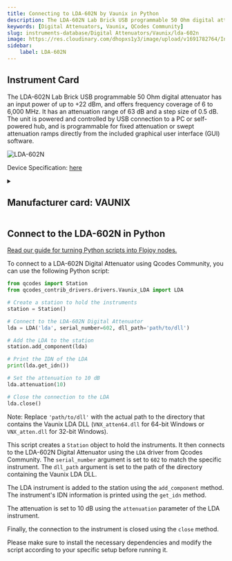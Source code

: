 ```yaml
---
title: Connecting to LDA-602N by Vaunix in Python
description: The LDA-602N Lab Brick USB programmable 50 Ohm digital attenuator has an input power of up to +22 dBm, and offers frequency coverage of 6 to 6,000 MHz. It has an attenuation range of 63 dB and a step size of 0.5 dB. The unit is powered and controlled by USB connection to a PC or self-powered hub, and is programmable for fixed attenuation or swept attenuation ramps directly from the included graphical user interface (GUI) software.
keywords: [Digital Attenuators, Vaunix, QCodes Community] 
slug: instruments-database/Digital Attenuators/Vaunix/lda-602n 
image: https://res.cloudinary.com/dhopxs1y3/image/upload/v1691782764/Instruments/Digital%20Attenuator/LDA-602N/LDA-602N.png
sidebar:
    label: LDA-602N 
---
```



## Instrument Card

The LDA-602N Lab Brick USB programmable 50 Ohm digital attenuator has an input power of up to +22 dBm, and offers frequency coverage of 6 to 6,000 MHz. It has an attenuation range of 63 dB and a step size of 0.5 dB. The unit is powered and controlled by USB connection to a PC or self-powered hub, and is programmable for fixed attenuation or swept attenuation ramps directly from the included graphical user interface (GUI) software.

![LDA-602N](https://res.cloudinary.com/dhopxs1y3/image/upload/v1691782764/Instruments/Digital%20Attenuator/LDA-602N/LDA-602N.png)

Device Specification: [here](https://vaunix.com/resources/digital%20attenuators-datasheet.pdf)

<details style={{ marginTop: "15px"}}>
<summary><h2 style={{display:'inline'}}>Manufacturer card: VAUNIX</h2></summary>

![VAUNIX](https://res.cloudinary.com/dhopxs1y3/image/upload/v1692125985/Instruments/Vendor%20Logos/Vaunix.png)

Vaunix Technology Corp. designs, manufactures, and services RF and microwave test equipment and digital radio communications products. Utilizing our deep RF and software engineering expertise, rooted in microwave radio and wireless equipment repair and testing, Vaunix developed the Lab Brick® family of electronic test products, which set a new standard for cost, size, and simplicity of wireless testing devices. Powered by a USB connection and controlled by easy-to-use, graphical-user-interface (GUI) software, Lab Bricks have been designed to meet the needs of wireless engineers and technicians who want to create flexible, customized system solutions either in the lab or in the field. We 've expanded our Lab Brick® family of electronic test products to include Attenuator Matrix solutions that double as Wireless [Handover Test Systems](https://vaunix.com/handover-test-systems/) to give our test technicians and product engineers the advanced capability to solve unique wireless _handover _testing challenges and bring affordability, functionality, reliability and simplicity to the microwave test bench.

- Headquarters: USA
- Yearly Revenue (millions, USD): 5
- Vendor Website: [here](https://vaunix.com/)

</details>


<FeaturedInstrumentVideo category="DIGITAL_ATTENUATORS" />

## Connect to the LDA-602N in Python

[Read our guide for turning Python scripts into Flojoy nodes.](https://docs.flojoy.ai/contribution/blocks/custom-flojoy-block/)



<Tabs>
<TabItem value="Flojoy" label="Flojoy" className="flojoy-instrument-tabs">

<SectionsCard category="DIGITAL_ATTENUATORS" manufacturer="Vaunix"></SectionsCard>

</TabItem>
<TabItem value="QCodes Community" label="QCodes Community">

To connect to a LDA-602N Digital Attenuator using Qcodes Community, you can use the following Python script:

```python
from qcodes import Station
from qcodes_contrib_drivers.drivers.Vaunix_LDA import LDA

# Create a station to hold the instruments
station = Station()

# Connect to the LDA-602N Digital Attenuator
lda = LDA('lda', serial_number=602, dll_path='path/to/dll')

# Add the LDA to the station
station.add_component(lda)

# Print the IDN of the LDA
print(lda.get_idn())

# Set the attenuation to 10 dB
lda.attenuation(10)

# Close the connection to the LDA
lda.close()
```

Note: Replace `'path/to/dll'` with the actual path to the directory that contains the Vaunix LDA DLL (`VNX_atten64.dll` for 64-bit Windows or `VNX_atten.dll` for 32-bit Windows).

This script creates a `Station` object to hold the instruments. It then connects to the LDA-602N Digital Attenuator using the `LDA` driver from Qcodes Community. The `serial_number` argument is set to `602` to match the specific instrument. The `dll_path` argument is set to the path of the directory containing the Vaunix LDA DLL.

The LDA instrument is added to the station using the `add_component` method. The instrument's IDN information is printed using the `get_idn` method.

The attenuation is set to 10 dB using the `attenuation` parameter of the LDA instrument.

Finally, the connection to the instrument is closed using the `close` method.

Please make sure to install the necessary dependencies and modify the script according to your specific setup before running it.

</TabItem>
</Tabs>